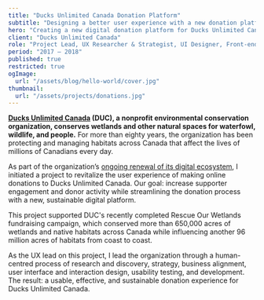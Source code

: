 ```yaml
---
title: "Ducks Unlimited Canada Donation Platform"
subtitle: "Designing a better user experience with a new donation platform for Ducks Unlimited Canada."
hero: "Creating a new digital donation platform for Ducks Unlimited Canada"
client: "Ducks Unlimited Canada"
role: "Project Lead, UX Researcher & Strategist, UI Designer, Front-end Developer"
period: "2017 – 2018"
published: true
restricted: true
ogImage:
  url: "/assets/blog/hello-world/cover.jpg"
thumbnail:
  url: "/assets/projects/donations.jpg"
---
```


**[Ducks Unlimited Canada](https://ducks.ca/) (DUC), a nonprofit environmental conservation organization, conserves wetlands and other natural spaces for waterfowl, wildlife, and people.** For more than eighty years, the organization has been protecting and managing habitats across Canada that affect the lives of millions of Canadians every day.

As part of the organization’s [ongoing renewal of its digital ecosystem](https://quinnkeast.com/projects/ducks-unlimited-canada-supporter-engagement-strategy/), I initiated a project to revitalize the user experience of making online donations to Ducks Unlimited Canada. Our goal: increase supporter engagement and donor activity while streamlining the donation process with a new, sustainable digital platform.

This project supported DUC's recently completed Rescue Our Wetlands fundraising campaign, which conserved more than 650,000 acres of wetlands and native habitats across Canada while influencing another 96 million acres of habitats from coast to coast.

As the UX lead on this project, I lead the organization through a human-centred process of research and discovery, strategy, business alignment, user interface and interaction design, usability testing, and development. The result: a usable, effective, and sustainable donation experience for Ducks Unlimited Canada.

